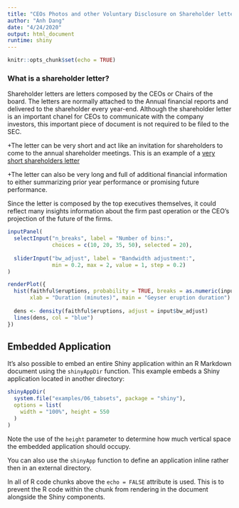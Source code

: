 ```yaml
---
title: "CEOs Photos and other Voluntary Disclosure on Shareholder letters"
author: "Anh Dang"
date: "4/24/2020"
output: html_document
runtime: shiny
---
```


```r
knitr::opts_chunk$set(echo = TRUE)
```

### What is a shareholder letter? 
Shareholder letters are letters composed by the CEOs or Chairs of the board. The letters are normally attached to the Annual financial reports and delivered to the shareholder every year-end.
Although the shareholder letter is an important chanel for CEOs to communicate with the company investors, this important piece of document is not required to be filed to the SEC.

+The letter can be very short and act like an invitation for shareholders to come to the annual shareholder meetings.
 This is an example of a [very short shareholders letter](https://shiny.rstudio.com/gallery/)
 
 
+The letter can also be very long and full of additional financial information to either summarizing prior year performance or promising future performance.

Since the letter is composed by the top executives themselves, it could reflect many insights information about the firm past operation or the CEO’s projection of the future of the firms.



  

```r
inputPanel(
  selectInput("n_breaks", label = "Number of bins:",
              choices = c(10, 20, 35, 50), selected = 20),
  
  sliderInput("bw_adjust", label = "Bandwidth adjustment:",
              min = 0.2, max = 2, value = 1, step = 0.2)
)

renderPlot({
  hist(faithful$eruptions, probability = TRUE, breaks = as.numeric(input$n_breaks),
       xlab = "Duration (minutes)", main = "Geyser eruption duration")
  
  dens <- density(faithful$eruptions, adjust = input$bw_adjust)
  lines(dens, col = "blue")
})
```

## Embedded Application

It's also possible to embed an entire Shiny application within an R Markdown document using the `shinyAppDir` function. This example embeds a Shiny application located in another directory:

```r
shinyAppDir(
  system.file("examples/06_tabsets", package = "shiny"),
  options = list(
    width = "100%", height = 550
  )
)
```

Note the use of the `height` parameter to determine how much vertical space the embedded application should occupy.

You can also use the `shinyApp` function to define an application inline rather then in an external directory.

In all of R code chunks above the `echo = FALSE` attribute is used. This is to prevent the R code within the chunk from rendering in the document alongside the Shiny components.



